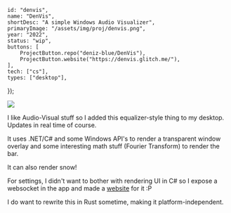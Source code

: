 	id: "denvis",
	name: "DenVis",
	shortDesc: "A simple Windows Audio Visualizer",
	primaryImage: "/assets/img/proj/denvis.png",
	year: "2022",
	status: "wip",
	buttons: [
		ProjectButton.repo("deniz-blue/DenVis"),
		ProjectButton.website("https://denvis.glitch.me/"),
	],
	tech: ["cs"],
	types: ["desktop"],
});

![](/assets/img/proj/denvis.png)

I like Audio-Visual stuff so I added this equalizer-style thing to my desktop. Updates in real time of course.

It uses .NET/C# and some Windows API's to render a transparent window overlay and some interesting math stuff
(Fourier Transform) to render the bar.

It can also render snow!

For settings, I didn't want to bother with rendering UI in
C# so I expose a websocket in the app and made a [website](https://denvis.glitch.me/) for it :P

I do want to rewrite this in Rust sometime, making it platform-independent.
